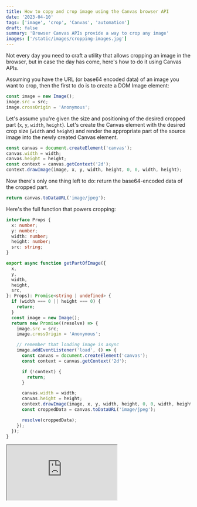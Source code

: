 ```yaml
---
title: How to copy and crop image using the Canvas browser API
date: '2023-04-10'
tags: ['image', 'crop', 'Canvas', 'automation']
draft: false
summary: 'Browser Canvas APIs provide a way to crop any image'
images: ['/static/images/cropping-images.jpg']
---
```


Not every day you need to craft a utility that allows cropping an image in the browser, but in case the day has come, here's how to do it using Canvas APIs.

Assuming you have the URL (or base64 encoded data) of an image you want to crop, then the first to do is to create a DOM Image element:

```ts
const image = new Image();
image.src = src;
image.crossOrigin = 'Anonymous';
```

Let's assume you're given the size and positioning of the desired cropped part (`x`, `y`, `width`, `height`). Let's create the Canvas element with the desired crop size (`width` and `height`) and render the appropriate part of the source image into the newly created Canvas element.

```ts
const canvas = document.createElement('canvas');
canvas.width = width;
canvas.height = height;
const context = canvas.getContext('2d');
context.drawImage(image, x, y, width, height, 0, 0, width, height);
```

Now there's only one thing left to do: return the base64-encoded data of the cropped part.

```ts
return canvas.toDataURL('image/jpeg');
```

Here's the full function that powers cropping:

```ts
interface Props {
  x: number;
  y: number;
  width: number;
  height: number;
  src: string;
}

export async function getPartOfImage({
  x,
  y,
  width,
  height,
  src,
}: Props): Promise<string | undefined> {
  if (width === 0 || height === 0) {
    return;
  }
  const image = new Image();
  return new Promise((resolve) => {
    image.src = src;
    image.crossOrigin = 'Anonymous';

    // remember that loading image is async
    image.addEventListener('load', () => {
      const canvas = document.createElement('canvas');
      const context = canvas.getContext('2d');

      if (!context) {
        return;
      }

      canvas.width = width;
      canvas.height = height;
      context.drawImage(image, x, y, width, height, 0, 0, width, height);
      const croppedData = canvas.toDataURL('image/jpeg');

      resolve(croppedData);
    });
  });
}
```

<IFrame
  src="https://codesandbox.io/embed/image-cropping-using-canvas-2n4kfw?fontsize=14&hidenavigation=1&initialpath=%2Fjsonly.html&module=%2Fsrc%2Findex-jsonly.ts&moduleview=1&theme=dark"
  style={{
    width: '100%',
    height: '700px',
    border: '0',
    borderRadius: '4px',
    overflow: 'hidden',
  }}
  title="Image Cropping Using Canvas"
/>

Cool, that's pretty neat. But let's try to make it more interactive and see how somebody can use it in real life in a simple React application.

Let's use [@bmunozg/react-image-area](https://www.npmjs.com/package/@bmunozg/react-image-area) to allow selecting part of the image as a crop area. We're keeping the selected area in the state in `areas` variable, and handling changes to the selected area by calling `onChangeHandler` with the new area that the user has selected.

```tsx
//...
const [croppedImage, setCroppedImage] = useState<string | undefined>(undefined);
const [areas, setAreas] = useState<IArea[]>([]);
// ...
return (
  <AreaSelector
    areas={areas}
    onChange={(areas) => onChangeHandler(areas, source)}
    maxAreas={1}
  >
    <SourceImage />
  </AreaSelector>
);
```

And here's how the handler looks like:

```tsx
const onChangeHandler = useMemo(
  () => async (areas: IArea[], image: string) => {
    setAreas(areas); // let's store selected area

    const { naturalWidth, clientWidth } = imageRef.current ?? {
      naturalWidth: 0,
      clientWidth: 0,
    };

    // let's not divide by 0
    if (naturalWidth === 0) {
      return;
    }

    // the image in the browser might not be rendered at 100% of its width
    //  so we need to adjust the widths sent to cropping function, since it operates
    //  on dimensions of full width of the image
    const ratio = clientWidth / naturalWidth;

    const area = areas[0];

    // we only set new crop after user has finished dragging the crop area
    if (!area.isChanging) {
      const { x, y, width, height } = area;
      // same function that was used before to get cropped image using Canvas
      const screenshotArea = await getPartOfImage({
        x: x / ratio,
        y: y / ratio,
        width: width / ratio,
        height: height / ratio,
        src: image,
      });
      if (screenshotArea) {
        setScreenshotSize({ width: area.width, height: area.height });
        setCroppedImage(screenshotArea);
      }
    }
  },
  []
);
```

There's a need for some trickery to get the right crop if the source image renders at a reduced size. The crop area renders over the image, which is rendered in a flex layout, potentially not a full size. But the crop function `getPartOfImage` operates on the full-size dimensions. That's why we need to calculate the `ratio` to scale the crop size and `x`, `y` positions to match the image's actual size.

And voila. Here's the full version of the app.

<IFrame
  src="https://codesandbox.io/embed/image-cropping-using-canvas-2n4kfw?fontsize=14&hidenavigation=1&initialpath=%2Freact.html&theme=dark"
  style={{
    width: '100%',
    height: '700px',
    border: '0',
    borderRadius: '4px',
    overflow: 'hidden',
  }}
  title="Image Cropping Using Canvas"
/>
